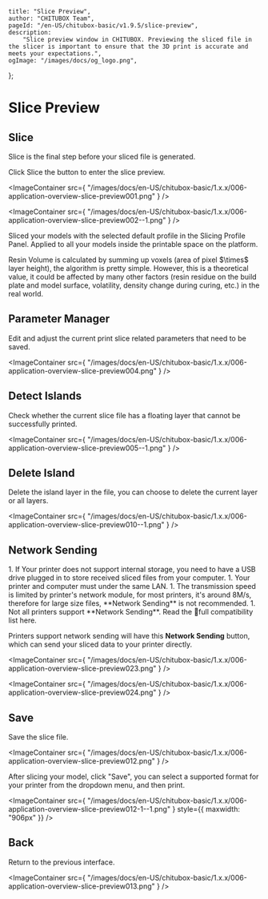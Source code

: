 	title: "Slice Preview",
	author: "CHITUBOX Team",
	pageId: "/en-US/chitubox-basic/v1.9.5/slice-preview",
	description:
		"Slice preview window in CHITUBOX. Previewing the sliced file in the slicer is important to ensure that the 3D print is accurate and meets your expectations.",
	ogImage: "/images/docs/og_logo.png",
};

# Slice Preview

## Slice

Slice is the final step before your sliced file is generated.

Click Slice the button to enter the slice preview.

<ImageContainer
	src={
		"/images/docs/en-US/chitubox-basic/1.x.x/006-application-overview-slice-preview001.png"
	}
/>

<ImageContainer
	src={
		"/images/docs/en-US/chitubox-basic/1.x.x/006-application-overview-slice-preview002--1.png"
	}
/>

Sliced your models with the selected default profile in the Slicing Profile Panel. Applied to all your models inside the printable space on the platform.

<Admonition type="note">
	Resin Volume is calculated by summing up voxels (area of pixel $\times$
	layer height), the algorithm is pretty simple. However, this is a
	theoretical value, it could be affected by many other factors (resin residue
	on the build plate and model surface, volatility, density change during
	curing, etc.) in the real world.
</Admonition>

## Parameter Manager

Edit and adjust the current print slice related parameters that need to be saved.

<ImageContainer
	src={
		"/images/docs/en-US/chitubox-basic/1.x.x/006-application-overview-slice-preview004.png"
	}
/>

## Detect Islands

Check whether the current slice file has a floating layer that cannot be successfully printed.

<ImageContainer
	src={
		"/images/docs/en-US/chitubox-basic/1.x.x/006-application-overview-slice-preview005--1.png"
	}
/>

## Delete Island

Delete the island layer in the file, you can choose to delete the current layer or all layers.

<ImageContainer
	src={
		"/images/docs/en-US/chitubox-basic/1.x.x/006-application-overview-slice-preview010--1.png"
	}
/>

## Network Sending

<Admonition type="note">
	1. If Your printer does not support internal storage, you need to have a USB drive plugged in to store received sliced files from your computer. 
	1. Your printer and computer must under the same LAN. 1. The transmission speed is limited by printer's network module, for most printers, it's around 8M/s, therefore for large size files, **Network Sending** is not recommended. 
	1. Not all printers support **Network Sending**. Read the <SpanA href="https://wkhvloo2kw.feishu.cn/docx/Q5nbdGSnfo5EbAxgEwKccN0Rnxe">📃full compatibility list</SpanA> here.
</Admonition>

Printers support network sending will have this **Network Sending** button, which can send your sliced data to your printer directly.

<ImageContainer
	src={
		"/images/docs/en-US/chitubox-basic/1.x.x/006-application-overview-slice-preview023.png"
	}
/>

<ImageContainer
	src={
		"/images/docs/en-US/chitubox-basic/1.x.x/006-application-overview-slice-preview024.png"
	}
/>

## Save

Save the slice file.

<ImageContainer
	src={
		"/images/docs/en-US/chitubox-basic/1.x.x/006-application-overview-slice-preview012.png"
	}
/>

<Admonition type="note">
	After slicing your model, click "Save", you can select a supported format
	for your printer from the dropdown menu, and then print.
</Admonition>

<ImageContainer
	src={
		"/images/docs/en-US/chitubox-basic/1.x.x/006-application-overview-slice-preview012-1--1.png"
	}
	style={{ maxwidth: "906px" }}
/>

## Back

Return to the previous interface.

<ImageContainer
	src={
		"/images/docs/en-US/chitubox-basic/1.x.x/006-application-overview-slice-preview013.png"
	}
/>
